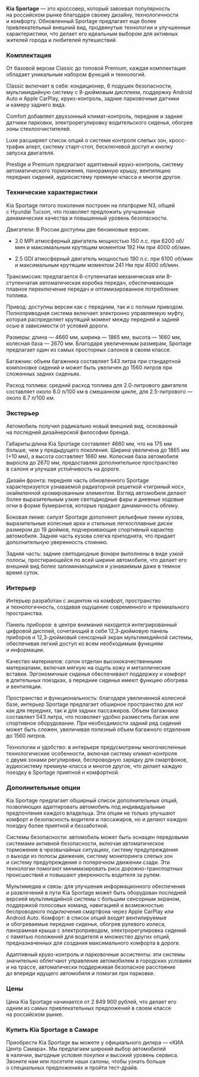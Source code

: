 **Kia Sportage**&nbsp;&mdash; это кроссовер, который завоевал популярность на&nbsp;российском рынке благодаря своему дизайну, технологичности и&nbsp;комфорту. Обновленный Sportage предлагает еще более привлекательный внешний вид, продвинутые технологии и&nbsp;улучшенные характеристики, что делает его идеальным выбором для активных жителей города и&nbsp;любителей путешествий.

### Комплектация

От&nbsp;базовой версии Classic до&nbsp;топовой Premium, каждая комплектация обладает уникальным набором функций и&nbsp;технологий.

Classic включает в&nbsp;себя: кондиционер, 6&nbsp;подушек безопасности, мультимедийную систему с&nbsp;8-дюймовым дисплеем, поддержку Android Auto и&nbsp;Apple CarPlay, круиз-контроль, задние парковочные датчики и&nbsp;камеру заднего вида.

Comfort добавляет двухзонный климат-контроль, передние и&nbsp;задние датчики парковки, электрорегулировку водительского сиденья, обогрев зоны стеклоочистителей.

Luxe расширяет список опций о&nbsp;системе контроля слепых зон, кросс-трафик алерт, систему старт-стоп, бесключевой доступ и&nbsp;кнопку запуска двигателя.

Prestige и&nbsp;Premium предлагают адаптивный круиз-контроль, систему автоматического торможения, панорамную крышу, вентиляцию передних сидений, аудиосистему премиум-класса и&nbsp;многое другое.

### Технические характеристики

Kia Sportage пятого поколения построен на&nbsp;платформе&nbsp;N3, общей с&nbsp;Hyundai Tucson, что позволяет предложить улучшенные динамические качества и&nbsp;повышенный уровень безопасности.

Двигатели: В&nbsp;России доступны две бензиновые версии:

- 2.0&nbsp;MPI атмосферный двигатель мощностью 150 л.с. при 6200&nbsp;об/мин и&nbsp;максимальным крутящим моментом 192&nbsp;Нм при 4000&nbsp;об/мин.

- 2.5&nbsp;GDI атмосферный двигатель мощностью 190 л.с. при 6100&nbsp;об/мин и&nbsp;максимальным крутящим моментом 241&nbsp;Нм при 4000&nbsp;об/мин.

Трансмиссия: предлагается 6-ступенчатая механическая или 8-ступенчатая автоматическая коробка передач, обеспечивающая плавное переключение передач и&nbsp;оптимизированное потребление топлива.

Привод: доступны версии как с&nbsp;передним, так и&nbsp;с&nbsp;полным приводом. Полноприводная система включает электронно управляемую муфту, которая распределяет крутящий момент между передней и&nbsp;задней осью в&nbsp;зависимости от&nbsp;условий дороги.

Размеры: длина&nbsp;&mdash; 4660&nbsp;мм, ширина&nbsp;&mdash; 1865&nbsp;мм, высота&nbsp;&mdash; 1660&nbsp;мм, колесная база&nbsp;&mdash; 2670&nbsp;мм. Благодаря увеличенным размерам, Sportage предлагает один из&nbsp;самых просторных салонов в&nbsp;своем классе.

Багажник: объем багажника составляет 543 литра при стандартной компоновке сидений и&nbsp;может быть увеличен до&nbsp;1560 литров при сложенных задних сиденьях.

Расход топлива: средний расход топлива для 2.0-литрового двигателя составляет около 8.0&nbsp;л/100&nbsp;км в&nbsp;смешанном цикле, для 2.5-литрового&nbsp;&mdash; около 8.7&nbsp;л/100&nbsp;км.

### Экстерьер

Автомобиль получил радикально новый внешний вид, основанный на&nbsp;последней дизайнерской философии бренда.

Габариты:длина Kia Sportage составляет 4660&nbsp;мм, что на&nbsp;175&nbsp;мм больше, чем у&nbsp;предыдущего поколения. Ширина увеличена до&nbsp;1865&nbsp;мм (+10&nbsp;мм), а&nbsp;высота составляет 1660&nbsp;мм. Колесная база автомобиля выросла до&nbsp;2670&nbsp;мм, предоставляя дополнительное пространство в&nbsp;салоне и&nbsp;улучшая устойчивость на&nbsp;дороге.

Дизайн фронта: передняя часть обновленного Sportage характеризуется узнаваемой радиаторной решеткой &laquo;тигриный нос&raquo;, окаймленной хромированным элементом. Взгляд автомобиля делают более выразительным узкие светодиодные фары и&nbsp;дневные ходовые огни в&nbsp;форме бумерангов, которые придают динамичность облику.

Боковая линия: силуэт Sportage дополняют рельефные линии кузова, выразительные колесные арки и&nbsp;стильные легкосплавные диски размером до&nbsp;19&nbsp;дюймов, подчеркивающие спортивный характер автомобиля. Задняя часть кузова слегка приподнята, что придает дополнительную уверенность стоянию.

Задняя часть: задние светодиодные фонари выполнены в&nbsp;виде узкой полосы, простирающейся по&nbsp;всей ширине автомобиля, что делает его внешний вид более запоминающимся и&nbsp;узнаваемым даже в&nbsp;темное время суток.

### Интерьер

Интерьер разработан с&nbsp;акцентом на&nbsp;комфорт, пространство и&nbsp;технологичность, создавая ощущение современного и&nbsp;премиального пространства.

Панель приборов: в&nbsp;центре внимания находится интегрированный цифровой дисплей, сочетающий в&nbsp;себе 12,3-дюймовую панель приборов и&nbsp;12,3-дюймовый сенсорный экран мультимедийной системы, обеспечивая легкий доступ ко&nbsp;всем необходимым функциям и&nbsp;информации.

Качество материалов: салон отделан высококачественными материалами, включая мягкую на&nbsp;ощупь кожу и&nbsp;металлические вставки. Эргономичные сиденья обеспечивают поддержку и&nbsp;комфорт в&nbsp;длительных поездках, а&nbsp;передние сиденья имеют функцию обогрева и&nbsp;вентиляции.

Пространство и&nbsp;функциональность: благодаря увеличенной колесной базе, интерьер Sportage предлагает обширное пространство для ног как для передних, так и&nbsp;для задних пассажиров. Объем багажника составляет 543&nbsp;литра, что позволяет удобно разместить багаж или спортивное оборудование. При необходимости задний ряд сидений может быть сложен, увеличивая полезный объем багажного отделения до&nbsp;1560&nbsp;литров.

Технологии и&nbsp;удобство: в&nbsp;интерьере предусмотрены многочисленные технологические особенности, включая систему климат-контроля с&nbsp;двумя зонами регулировки, беспроводную зарядку для смартфонов, аудиосистему премиум-класса и&nbsp;многое другое, что делает каждую поездку в&nbsp;Sportage приятной и&nbsp;комфортной.

### Дополнительные опции

Kia Sportage предлагает обширный список дополнительных опций, позволяющих адаптировать автомобиль под индивидуальные предпочтения каждого владельца. Эти опции не&nbsp;только улучшают комфорт и&nbsp;безопасность водителя и&nbsp;пассажиров, но&nbsp;и&nbsp;делают каждую поездку более приятной и&nbsp;беззаботной.

Системы безопасности: автомобиль может быть оснащен передовыми системами активной безопасности, включая автоматическое торможение в&nbsp;чрезвычайных ситуациях, систему предупреждения о&nbsp;выходе из&nbsp;полосы движения, систему мониторинга слепых зон и&nbsp;систему предупреждения о&nbsp;поперечном движении сзади. Эти технологии помогают минимизировать риск дорожно-транспортных происшествий и&nbsp;повышают уверенность водителя за&nbsp;рулем.

Мультимедиа и&nbsp;связь: для улучшения информационного обеспечения и&nbsp;развлечений в&nbsp;пути Kia Sportage может быть оборудован последней версией мультимедийной системы с&nbsp;большим сенсорным экраном, поддержкой голосовых команд, навигацией и&nbsp;возможностью беспроводного подключения смартфона через Apple CarPlay или Android Auto.
Комфорт: в&nbsp;список опций входят вентилируемые и&nbsp;обогреваемые передние сиденья, обогрев рулевого колеса, панорамная крыша с&nbsp;электроприводом, электрорегулировка сидений с&nbsp;памятью положений для водителя и&nbsp;множество других опций, предназначенных для создания максимального комфорта в&nbsp;дороге.

Адаптивный круиз-контроль и&nbsp;парковочные ассистенты: эти системы значительно облегчают управление автомобилем в&nbsp;городских условиях и&nbsp;на&nbsp;трассе, автоматически поддерживая безопасное расстояние до&nbsp;впереди идущего автомобиля и&nbsp;помогая при парковке.

### Цены

Цена Kia Sportage начинается от&nbsp;2&nbsp;849&nbsp;900&nbsp;рублей, что делает его одним из&nbsp;самых привлекательных предложений в&nbsp;своем классе на&nbsp;российском рынке.

### Купить Kia Sportage в&nbsp;Самаре

Приобрести Kia Sportage вы&nbsp;можете у&nbsp;официального дилера&nbsp;&mdash; &laquo;КИА Центр Самара&raquo;. Мы&nbsp;предлагаем широкий выбор автомобилей в&nbsp;наличии, выгодные условия покупки и&nbsp;высокий уровень сервиса. Звоните нам или посетите наши салоны, чтобы узнать больше о&nbsp;специальных предложениях и&nbsp;пройти тест-драйв.